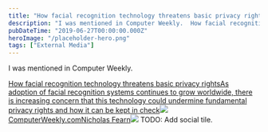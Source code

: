 ```yaml
---
title: "How facial recognition technology threatens basic privacy rights"
description: "I was mentioned in Computer Weekly.  How facial recognition technology threatens basic privacy rightsAs adoption of facial recognition systems continues to grow worldwide, there is increasing concern that this technology could undermine fundamental privacy rights and how it can be kept in checkComputerWeekly"
pubDateTime: "2019-06-27T00:00:00.000Z"
heroImage: "/placeholder-hero.png"
tags: ["External Media"]
---
```


I was mentioned in Computer Weekly.

[How facial recognition technology threatens basic privacy rightsAs adoption of facial recognition systems continues to grow worldwide, there is increasing concern that this technology could undermine fundamental privacy rights and how it can be kept in check![](https://www.computerweekly.com/apple-touch-icon-precomposed.png)ComputerWeekly.comNicholas Fearn![](https://cdn.ttgtmedia.com/visuals/German/article/CCTV-surveillance-3-fotolia.jpg)](https://www.computerweekly.com/feature/How-facial-recognition-technology-threatens-basic-privacy-rights)
TODO: Add social tile.
